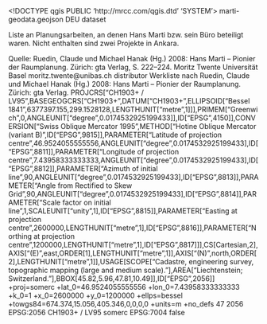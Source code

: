 <!DOCTYPE qgis PUBLIC 'http://mrcc.com/qgis.dtd' 'SYSTEM'>
<qgis version="3.40.2-Bratislava">
  <identifier>marti-geodata.geojson</identifier>
  <parentidentifier></parentidentifier>
  <language>DEU</language>
  <type>dataset</type>
  <title>Werkliste Hans Marti</title>
  <abstract>Liste an Planungsarbeiten, an denen Hans Marti bzw. sein Büro beteiligt waren. Nicht enthalten sind zwei Projekte in Ankara.

Quelle: Ruedin, Claude und Michael Hanak (Hg.) 2008: Hans Marti – Pionier der Raumplanung. Zürich: gta Verlag, S. 222–224.</abstract>
  <contact>
    <name>Moritz Twente</name>
    <organization>Universität Basel</organization>
    <position></position>
    <voice></voice>
    <fax></fax>
    <email>moritz.twente@unibas.ch</email>
    <role>distributor</role>
  </contact>
  <links>
    <link mimeType="" type="https" url="https://hls-dhs-dss.ch/de/articles/027384/2007-10-22/" description="Eintrag zu Hans Marti im HLS" name="Historisches Lexikon der Schweiz" format="" size=""/>
    <link mimeType="" type="https" url="https://archiv.gta.arch.ethz.ch/nachlaesse-vorlaesse/hans-marti" description="Eintrag zum Nachlass von Hans Marti im gta Archiv an der ETH Zürich" name="Hans Marti im gta-Archiv der ETH Zürich" format="" size=""/>
  </links>
  <dates>
    <date type="Created" value="2025-02-17T00:00:00"/>
  </dates>
  <fees></fees>
  <rights>Werkliste nach Ruedin, Claude und Michael Hanak (Hg.) 2008: Hans Marti – Pionier der Raumplanung. Zürich: gta Verlag.</rights>
  <encoding></encoding>
  <crs>
    <spatialrefsys nativeFormat="Wkt">
      <wkt>PROJCRS["CH1903+ / LV95",BASEGEOGCRS["CH1903+",DATUM["CH1903+",ELLIPSOID["Bessel 1841",6377397.155,299.1528128,LENGTHUNIT["metre",1]]],PRIMEM["Greenwich",0,ANGLEUNIT["degree",0.0174532925199433]],ID["EPSG",4150]],CONVERSION["Swiss Oblique Mercator 1995",METHOD["Hotine Oblique Mercator (variant B)",ID["EPSG",9815]],PARAMETER["Latitude of projection centre",46.9524055555556,ANGLEUNIT["degree",0.0174532925199433],ID["EPSG",8811]],PARAMETER["Longitude of projection centre",7.43958333333333,ANGLEUNIT["degree",0.0174532925199433],ID["EPSG",8812]],PARAMETER["Azimuth of initial line",90,ANGLEUNIT["degree",0.0174532925199433],ID["EPSG",8813]],PARAMETER["Angle from Rectified to Skew Grid",90,ANGLEUNIT["degree",0.0174532925199433],ID["EPSG",8814]],PARAMETER["Scale factor on initial line",1,SCALEUNIT["unity",1],ID["EPSG",8815]],PARAMETER["Easting at projection centre",2600000,LENGTHUNIT["metre",1],ID["EPSG",8816]],PARAMETER["Northing at projection centre",1200000,LENGTHUNIT["metre",1],ID["EPSG",8817]]],CS[Cartesian,2],AXIS["(E)",east,ORDER[1],LENGTHUNIT["metre",1]],AXIS["(N)",north,ORDER[2],LENGTHUNIT["metre",1]],USAGE[SCOPE["Cadastre, engineering survey, topographic mapping (large and medium scale)."],AREA["Liechtenstein; Switzerland."],BBOX[45.82,5.96,47.81,10.49]],ID["EPSG",2056]]</wkt>
      <proj4>+proj=somerc +lat_0=46.9524055555556 +lon_0=7.43958333333333 +k_0=1 +x_0=2600000 +y_0=1200000 +ellps=bessel +towgs84=674.374,15.056,405.346,0,0,0,0 +units=m +no_defs</proj4>
      <srsid>47</srsid>
      <srid>2056</srid>
      <authid>EPSG:2056</authid>
      <description>CH1903+ / LV95</description>
      <projectionacronym>somerc</projectionacronym>
      <ellipsoidacronym>EPSG:7004</ellipsoidacronym>
      <geographicflag>false</geographicflag>
    </spatialrefsys>
  </crs>
  <extent>
    <spatial miny="179769313486231570814527423731704356798070567525844996598917476803157260780028538760589558632766878171540458953514382464234321326889464182768467546703537516986049910576551282076245490090389328944075868508455133942304583236903222948165808559332123348274797826204144723168738177180919299881250404026184124858368" dimensions="2" maxy="-179769313486231570814527423731704356798070567525844996598917476803157260780028538760589558632766878171540458953514382464234321326889464182768467546703537516986049910576551282076245490090389328944075868508455133942304583236903222948165808559332123348274797826204144723168738177180919299881250404026184124858368" maxz="0" minz="0" crs="EPSG:2056" minx="179769313486231570814527423731704356798070567525844996598917476803157260780028538760589558632766878171540458953514382464234321326889464182768467546703537516986049910576551282076245490090389328944075868508455133942304583236903222948165808559332123348274797826204144723168738177180919299881250404026184124858368" maxx="-179769313486231570814527423731704356798070567525844996598917476803157260780028538760589558632766878171540458953514382464234321326889464182768467546703537516986049910576551282076245490090389328944075868508455133942304583236903222948165808559332123348274797826204144723168738177180919299881250404026184124858368"/>
    <temporal>
      <period>
        <start></start>
        <end></end>
      </period>
    </temporal>
  </extent>
</qgis>
